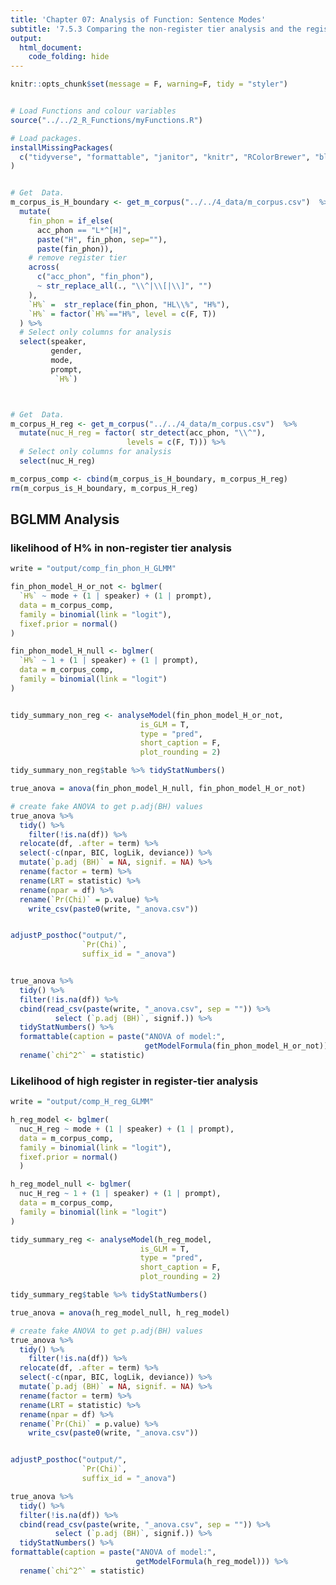 ```yaml
---
title: 'Chapter 07: Analysis of Function: Sentence Modes'
subtitle: '7.5.3 Comparing the non-register tier analysis and the register tier analysis'
output:
  html_document:
    code_folding: hide
---
```


```r
knitr::opts_chunk$set(message = F, warning=F, tidy = "styler")


# Load Functions and colour variables
source("../../2_R_Functions/myFunctions.R") 

# Load packages.
installMissingPackages(
  c("tidyverse", "formattable", "janitor", "knitr", "RColorBrewer", "blme")
)


# Get  Data.
m_corpus_is_H_boundary <- get_m_corpus("../../4_data/m_corpus.csv")  %>%
  mutate(
    fin_phon = if_else(
      acc_phon == "L*^[H]",
      paste("H", fin_phon, sep=""),
      paste(fin_phon)),
    # remove register tier
    across(
      c("acc_phon", "fin_phon"),
      ~ str_replace_all(., "\\^|\\[|\\]", "")
    ),
    `H%` =  str_replace(fin_phon, "HL\\%", "H%"),
    `H%` = factor(`H%`=="H%", level = c(F, T))
  ) %>%
  # Select only columns for analysis
  select(speaker,
         gender,
         mode,
         prompt,
          `H%`)



# Get  Data.
m_corpus_H_reg <- get_m_corpus("../../4_data/m_corpus.csv")  %>%
  mutate(nuc_H_reg = factor( str_detect(acc_phon, "\\^"),
                          levels = c(F, T))) %>% 
  # Select only columns for analysis
  select(nuc_H_reg)

m_corpus_comp <- cbind(m_corpus_is_H_boundary, m_corpus_H_reg)
rm(m_corpus_is_H_boundary, m_corpus_H_reg)

```

## BGLMM Analysis {.tabset}

### likelihood of H% in non-register tier analysis

```r
write = "output/comp_fin_phon_H_GLMM"

fin_phon_model_H_or_not <- bglmer(
  `H%` ~ mode + (1 | speaker) + (1 | prompt),
  data = m_corpus_comp,
  family = binomial(link = "logit"),
  fixef.prior = normal()
)

fin_phon_model_H_null <- bglmer(
  `H%` ~ 1 + (1 | speaker) + (1 | prompt),
  data = m_corpus_comp,
  family = binomial(link = "logit")
)


tidy_summary_non_reg <- analyseModel(fin_phon_model_H_or_not,
                             is_GLM = T,
                             type = "pred",
                             short_caption = F, 
                             plot_rounding = 2)

tidy_summary_non_reg$table %>% tidyStatNumbers()

true_anova = anova(fin_phon_model_H_null, fin_phon_model_H_or_not)

# create fake ANOVA to get p.adj(BH) values
true_anova %>%
  tidy() %>%
    filter(!is.na(df)) %>%
  relocate(df, .after = term) %>% 
  select(-c(npar, BIC, logLik, deviance)) %>% 
  mutate(`p.adj (BH)` = NA, signif. = NA) %>%
  rename(factor = term) %>%
  rename(LRT = statistic) %>% 
  rename(npar = df) %>% 
  rename(`Pr(Chi)` = p.value) %>% 
    write_csv(paste0(write, "_anova.csv"))


adjustP_posthoc("output/",
                `Pr(Chi)`,
                suffix_id = "_anova")


true_anova %>%
  tidy() %>%
  filter(!is.na(df)) %>%
  cbind(read_csv(paste(write, "_anova.csv", sep = "")) %>%
          select (`p.adj (BH)`, signif.)) %>%
  tidyStatNumbers() %>%
  formattable(caption = paste("ANOVA of model:",
                              getModelFormula(fin_phon_model_H_or_not))) %>%
  rename(`chi^2^` = statistic)  

```


### Likelihood of high register in register-tier analysis

```r
write = "output/comp_H_reg_GLMM"

h_reg_model <- bglmer(
  nuc_H_reg ~ mode + (1 | speaker) + (1 | prompt),
  data = m_corpus_comp,
  family = binomial(link = "logit"),
  fixef.prior = normal()
  )

h_reg_model_null <- bglmer(
  nuc_H_reg ~ 1 + (1 | speaker) + (1 | prompt),
  data = m_corpus_comp,
  family = binomial(link = "logit")
)

tidy_summary_reg <- analyseModel(h_reg_model,
                             is_GLM = T,
                             type = "pred",
                             short_caption = F, 
                             plot_rounding = 2)

tidy_summary_reg$table %>% tidyStatNumbers()

true_anova = anova(h_reg_model_null, h_reg_model)

# create fake ANOVA to get p.adj(BH) values
true_anova %>%
  tidy() %>%
    filter(!is.na(df)) %>%
  relocate(df, .after = term) %>% 
  select(-c(npar, BIC, logLik, deviance)) %>% 
  mutate(`p.adj (BH)` = NA, signif. = NA) %>%
  rename(factor = term) %>%
  rename(LRT = statistic) %>% 
  rename(npar = df) %>% 
  rename(`Pr(Chi)` = p.value) %>% 
    write_csv(paste0(write, "_anova.csv"))


adjustP_posthoc("output/",
                `Pr(Chi)`,
                suffix_id = "_anova")

true_anova %>%
  tidy() %>%
  filter(!is.na(df)) %>%
  cbind(read_csv(paste(write, "_anova.csv", sep = "")) %>%
          select (`p.adj (BH)`, signif.)) %>%
  tidyStatNumbers() %>%
formattable(caption = paste("ANOVA of model:", 
                            getModelFormula(h_reg_model))) %>% 
  rename(`chi^2^` = statistic)
```

